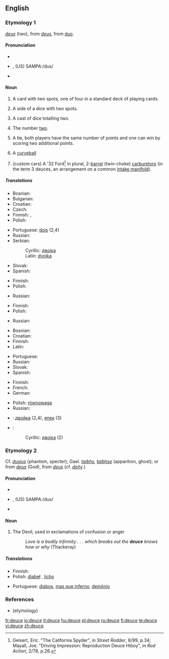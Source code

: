 {{wikipedia}}
==English==

===Etymology 1===
{{etyl|fr}} ''[[deux]]'' (two), from {{etyl|fro}} ''[[deus]]'', from  {{etyl|la}} ''[[duo]]''.

====Pronunciation====
* {{IPA|/djuːs/}}
* {{a|US}} {{IPA|/duːs/}}, (US) SAMPA:/dus/
* {{audio|en-us-deuce.ogg|Audio (US)}}
*: {{rhymes|uːs}}

====Noun====
{{en-noun}}

# {{cards}} A card with two spots, one of four in a standard deck of playing cards.
# {{context|dice}} A side of a dice with two spots.
# {{context|dice}} A cast of dice totalling two.
# The number [[two]].
# {{tennis}} A tie, both players have the same number of points and one can win by scoring two additional points.
# {{baseball}} A [[curveball]]
# (custom cars) A '32 Ford<ref>Geisert, Eric. "The California Spyder", in ''Street Rodder'', 8/99, p.34; Mayall, Joe. "Driving Impression: Reproduction Deuce Hiboy", in ''Rod Action'', 2/78, p.26.</ref> in plural,  2-[[Venturi effect|barrel]] (twin-choke) [[carburetor]]s (in the term 3 deuces, an arrangement on a common [[intake manifold]]).

=====Translations=====
{{trans-top|playing card}}
* Bosnian: {{t-|bs|dvojka|f}}
* Bulgarian: {{t+|bg|двойка|f|sc=Cyrl}}
* Croatian: {{t-|hr|dvojka|f}}
* Czech: {{t+|cs|dvojka|f}}
* Finnish: {{t+|fi|kakkonen}}, {{t+|fi|sorsa}}
* Polish: {{t+|pl|dwójka|f}}
{{trans-mid}}
* Portuguese: [[dois]] (2,4)
* Russian: {{t|ru|двойка|f|tr=dvójka|sc=Cyrl}}
* Serbian:
*: Cyrillic: [[двојка#Serbian|двојка]] {{f}}
*: Latin: [[dvojka#Serbian|dvojka]] {{f}}
* Slovak: {{t-|sk|dvojka|f}}
* Spanish: {{t+|es|dos}}
{{trans-bottom}}

{{trans-top|side of a dice with two spots}}
* Finnish: {{t+|fi|kakkonen}}
* Polish: {{t+|pl|dwójka|f}}
{{trans-mid}}
* Russian: {{t|ru|двойка|f|tr=dvójka|sc=Cyrl}}
{{trans-bottom}}

{{trans-top|cast of dice totalling two}}
* Finnish: {{t+|fi|kakkonen}}
* Polish: {{t+|pl|dwójka|f}}
{{trans-mid}}
* Russian: {{t|ru|двойка|f|tr=dvójka|sc=Cyrl}}
{{trans-bottom}}

{{trans-top|number two}}
* Bosnian: {{t-|bs|dvojka|f}}
* Croatian: {{t-|hr|dvojka|f}}
* Finnish: {{t+|fi|kakkonen}}
* Latin: {{t+|la|duo|f}}
{{trans-mid}}
* Portuguese: {{t+|pt|dois}}
* Russian: {{t|ru|двойка|f|tr=dvójka|sc=Cyrl}}
* Slovak: {{t-|sk|dvojka|f}}
* Spanish: {{t+|es|dos}}
{{trans-bottom}}

{{trans-top|tennis: tie, both players able to win by scoring two additional points}}
* Finnish: {{t|fi|tasatilanne}}
* French: {{t+|fr|égalité|f}}
* German: {{t|de|Einstand|m}}
{{trans-mid}}
* Polish: [[równowaga]] {{f}}
* Russian: {{t|ru|равный счёт|m|tr=rávnyj š'ot|sc=Cyrl}}
{{trans-bottom}}

{{trans-top|baseball: curveball}}
{{trans-mid}}
{{trans-bottom}}

{{checktrans-top}}
* {{ttbc|Bulgarian}}: [[двойка#Bulgarian|двойка]] {{f}} (2,4), [[епек#Bulgarian|епек]] {{m}} (3)
* {{ttbc|Serbian}}:
*: Cyrillic: [[двојка#Serbian|двојка]] {{f}} (2)
{{trans-bottom}}

===Etymology 2===
Cf. {{LL.}} ''[[dusius]]'' (phantom, specter); Gael. ''[[taibhs]], [[taibhse]]'' (apparition, ghost); or from {{etyl|fro}} ''[[deus]]'' (God), from {{etyl|la}} ''[[deus]]'' (cf. ''[[deity]]''.)

====Pronunciation====
* {{IPA|/djuːs/}}
* {{a|US}} {{IPA|/duːs/}}, (US) SAMPA:/dus/
* {{audio|en-us-deuce.ogg|Audio (US)}}
*: {{rhymes|uːs}}

====Noun====
{{en-noun}}

# {{context|epithet}} The Devil, used in exclamations of confusion or anger
#: ''Love is a bodily infirmity . . . which breaks out the '''deuce''' knows how or why'' (Thackeray)

=====Translations=====
{{trans-top|Devil, used in exclamations of confusion or anger}}
* Finnish: {{t+|fi|piru}}
* Polish: [[diabeł]] {{m}}, [[licho]] {{n}}
{{trans-mid}}
* Portuguese: [[diabos]], [[mas que inferno]], [[demônio]]
{{trans-bottom}}

===References===
* (etymology) {{R:Webster 1913}}
<references/>

[[fr:deuce]]
[[io:deuce]]
[[it:deuce]]
[[hu:deuce]]
[[pl:deuce]]
[[ru:deuce]]
[[fi:deuce]]
[[te:deuce]]
[[vi:deuce]]
[[zh:deuce]]